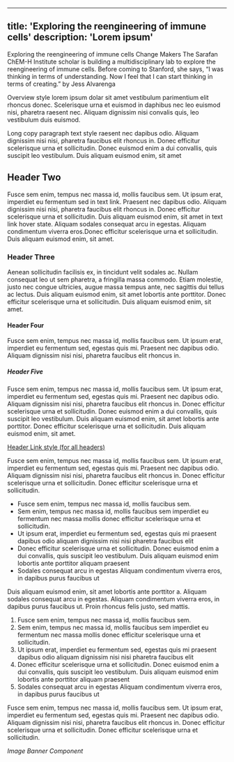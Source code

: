  
---
title: 'Exploring the reengineering of immune cells'
description: 'Lorem ipsum'
---


<FeatureHero>
  <Heading
    as="h1"
    leading="none"
    className="2xl:whitespace-pre-line font-normal -mt-01em rs-mb-8 xl:max-w-1200"
  >
    Exploring the reengineering of immune cells
  </Heading>
  <Text
    variant="overview"
    weight="normal"
    className="order-first mb-38 underline underline-offset-[6px] decoration-2 decoration-digital-red-xlight"
  >
    Change Makers
  </Text>
  <Text
    variant="overview"
    weight="normal"
    className="max-w-[50ch] rs-mb-3 *:*:leading-snug"
  >
    The Sarafan ChEM-H Institute scholar is building a multidisciplinary
    lab to explore the reengineering of immune cells. Before coming to
    Stanford, she says, “I was thinking in terms of understanding. Now I
    feel that I can start thinking in terms of creating.”
  </Text>
  <Text
    variant="overview"
    weight="normal"
    className="max-w-[50ch] rs-mb-3 *:*:leading-snug"
  >
    by Jess Alvarenga
  </Text>
</FeatureHero>

Overview style lorem ipsum dolar sit amet vestibulum parimentium elit rhoncus donec. Scelerisque urna et euismod in daphibus nec leo euismod nisi, pharetra raesent nec. Aliquam dignissim nisi convalis quis, leo vestibulum duis euismod. 

Long copy paragraph text style raesent nec dapibus odio. Aliquam dignissim nisi nisi, pharetra faucibus elit rhoncus in. Donec efficitur scelerisque urna et sollicitudin. Donec euismod enim a dui convallis, quis suscipit leo vestibulum. Duis aliquam euismod enim, sit amet

## Header Two

Fusce sem enim, tempus nec massa id, mollis faucibus sem. Ut ipsum erat, imperdiet eu fermentum sed in text link. Praesent nec dapibus odio. Aliquam dignissim nisi nisi, pharetra faucibus elit rhoncus in. Donec efficitur scelerisque urna et sollicitudin. Duis aliquam euismod enim, sit amet in text link hover state. Aliquam sodales consequat arcu in egestas. Aliquam condimentum viverra eros.Donec efficitur scelerisque urna et sollicitudin. Duis aliquam euismod enim, sit amet.

### Header Three

Aenean sollicitudin facilisis ex, in tincidunt velit sodales ac. Nullam consequat leo ut sem pharetra, a fringilla massa commodo. Etiam molestie, justo nec congue ultricies, augue massa tempus ante, nec sagittis dui tellus ac lectus. Duis aliquam euismod enim, sit amet lobortis ante porttitor. Donec efficitur scelerisque urna et sollicitudin. Duis aliquam euismod enim, sit amet.

#### Header Four 

Fusce sem enim, tempus nec massa id, mollis faucibus sem. Ut ipsum erat, imperdiet eu fermentum sed, egestas quis mi. Praesent nec dapibus odio. Aliquam dignissim nisi nisi, pharetra faucibus elit rhoncus in.

##### Header Five

Fusce sem enim, tempus nec massa id, mollis faucibus sem. Ut ipsum erat, imperdiet eu fermentum sed, egestas quis mi. Praesent nec dapibus odio. Aliquam dignissim nisi nisi, pharetra faucibus elit rhoncus in. Donec efficitur scelerisque urna et sollicitudin. Donec euismod enim a dui convallis, quis suscipit leo vestibulum. Duis aliquam euismod enim, sit amet lobortis ante porttitor. Donec efficitur scelerisque urna et sollicitudin. Duis aliquam euismod enim, sit amet.

<Heading>
  <a href="/">
    Header Link style (for all headers)
  </a>
</Heading>

Fusce sem enim, tempus nec massa id, mollis faucibus sem. Ut ipsum erat, imperdiet eu fermentum sed, egestas quis mi. Praesent nec dapibus odio. Aliquam dignissim nisi nisi, pharetra faucibus elit rhoncus in. Donec efficitur scelerisque urna et sollicitudin. Donec efficitur scelerisque urna et sollicitudin.

- Fusce sem enim, tempus nec massa id, mollis faucibus sem. 
- Sem enim, tempus nec massa id, mollis faucibus sem imperdiet eu fermentum nec   massa mollis donec efficitur scelerisque urna et sollicitudin. 
- Ut ipsum erat, imperdiet eu fermentum sed, egestas quis mi praesent dapibus odio aliquam dignissim nisi nisi pharetra faucibus elit 
- Donec efficitur scelerisque urna et sollicitudin. Donec euismod enim a dui convallis,  quis suscipit leo vestibulum. Duis aliquam euismod enim lobortis ante porttitor   aliquam praesent
- Sodales consequat arcu in egestas Aliquam condimentum viverra eros,  in dapibus purus faucibus ut 

Duis aliquam euismod enim, sit amet lobortis ante porttitor a. Aliquam sodales consequat arcu in egestas. Aliquam condimentum viverra eros, in dapibus purus faucibus ut. Proin rhoncus felis justo, sed mattis.

1. Fusce sem enim, tempus nec massa id, mollis faucibus sem. 
2. Sem enim, tempus nec massa id, mollis faucibus sem imperdiet eu fermentum nec   massa mollis donec efficitur scelerisque urna et sollicitudin. 
3. Ut ipsum erat, imperdiet eu fermentum sed, egestas quis mi praesent dapibus odio aliquam dignissim nisi nisi pharetra faucibus elit 
4. Donec efficitur scelerisque urna et sollicitudin. Donec euismod enim a dui convallis,  quis suscipit leo vestibulum. Duis aliquam euismod enim lobortis ante porttitor   aliquam praesent
5. Sodales consequat arcu in egestas Aliquam condimentum viverra eros,  in dapibus purus faucibus ut 

Fusce sem enim, tempus nec massa id, mollis faucibus sem. Ut ipsum erat, imperdiet eu fermentum sed, egestas quis mi. Praesent nec dapibus odio. Aliquam dignissim nisi nisi, pharetra faucibus elit rhoncus in. Donec efficitur scelerisque urna et sollicitudin. Donec efficitur scelerisque urna et sollicitudin.

_Image Banner Component_